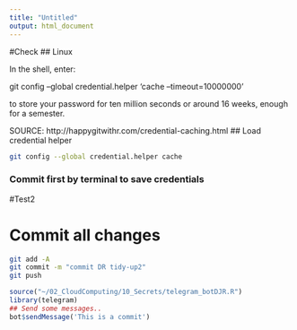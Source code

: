 ```yaml
---
title: "Untitled"
output: html_document
---
```


#Check
## Linux

In the shell, enter:

git config --global credential.helper 'cache --timeout=10000000'

to store your password for ten million seconds or around 16 weeks, enough for a semester.


SOURCE: http://happygitwithr.com/credential-caching.html
## Load credential helper

```bash
git config --global credential.helper cache
```
### Commit first by terminal to save credentials
#Test2

# Commit all changes

```bash
git add -A
git commit -m "commit DR tidy-up2"
git push
```



```r
source("~/02_CloudComputing/10_Secrets/telegram_botDJR.R")
library(telegram)
## Send some messages..
bot$sendMessage('This is a commit')
```


